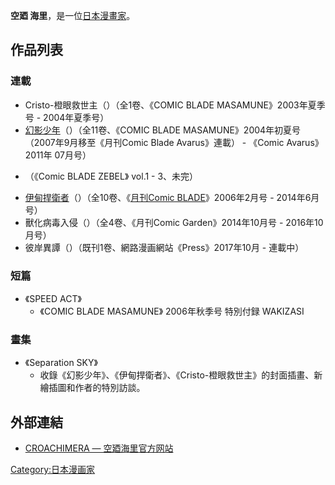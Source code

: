 {{Japanese|japanese=空廼 カイリ|kana=そらの かいり|romaji=Sorano Kairi}}

'''空廼 海里'''{{BD||10月23日}}，是一位[[日本|日本]][[漫畫家|漫畫家]]。

== 作品列表 ==
=== 連載 ===
* Cristo-橙眼救世主（{{lang|ja|クリスト－橙眼のメシア－}}）（全1卷、《COMIC BLADE MASAMUNE》2003年夏季号 - 2004年夏季号）
* [[幻影少年|幻影少年]]（{{lang|ja|モノクローム・ファクター}}）（全11卷、《COMIC BLADE MASAMUNE》2004年初夏号（2007年9月移至《月刊Comic Blade Avarus》連載） - 《Comic Avarus》2011年 07月号）
* {{lang|ja|地獄奇行}}（《Comic BLADE ZEBEL》 vol.1 - 3、未完）
* [[MOTHER_KEEPER～伊甸捍衛者～|伊甸捍衛者]]（{{lang|ja|マザーキーパー}}）（全10卷、《[[月刊Comic_BLADE|月刊Comic BLADE]]》2006年2月号 - 2014年6月号）
* 獸化病毒入侵（{{lang|ja|クロアキメラ}}）（全4卷、《月刊Comic Garden》2014年10月号 - 2016年10月号）
* 彼岸異譚（{{lang|ja|彼岸異譚}}）（既刊1卷、網路漫画網站《Press》2017年10月 - 連載中）

=== 短篇 ===
* 《SPEED ACT》
** 《COMIC BLADE MASAMUNE》 2006年秋季号 特別付録 WAKIZASI

=== 畫集 ===
* 《Separation SKY》
** 收錄《幻影少年》、《伊甸捍衛者》、《Cristo-橙眼救世主》的封面插畫、新繪插圖和作者的特別訪談。

==外部連結==
* {{ja}}[https://web.archive.org/web/20090201044135/http://croachimera.com/ CROACHIMERA — 空廼海里官方网站]

{{Japanese cartoonist-stub}}
{{DEFAULTSORT:Sorano Kairi}}
[[Category:日本漫画家|Category:日本漫画家]]